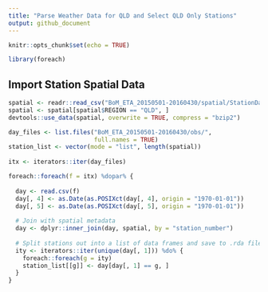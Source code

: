 ```yaml
---
title: "Parse Weather Data for QLD and Select QLD Only Stations"
output: github_document
---
```


```r
knitr::opts_chunk$set(echo = TRUE)
```
```r
library(foreach)
```

## Import Station Spatial Data

```r
spatial <- readr::read_csv("BoM_ETA_20150501-20160430/spatial/StationData.csv")
spatial <- spatial[spatial$REGION == "QLD", ]
devtools::use_data(spatial, overwrite = TRUE, compress = "bzip2")
```

```r
day_files <- list.files("BoM_ETA_20150501-20160430/obs/",
                        full.names = TRUE)
station_list <- vector(mode = "list", length(spatial))
  
itx <- iterators::iter(day_files)

foreach::foreach(f = itx) %dopar% {
  
  day <- read.csv(f)
  day[, 4] <- as.Date(as.POSIXct(day[, 4], origin = "1970-01-01"))
  day[, 5] <- as.Date(as.POSIXct(day[, 5], origin = "1970-01-01"))
  
  # Join with spatial metadata
  day <- dplyr::inner_join(day, spatial, by = "station_number")
  
  # Split stations out into a list of data frames and save to .rda file
  ity <- iterators::iter(unique(day[, 1])) %do% {
    foreach::foreach(g = ity)
    station_list[[g]] <- day[day[, 1] == g, ]
  }
}
```
